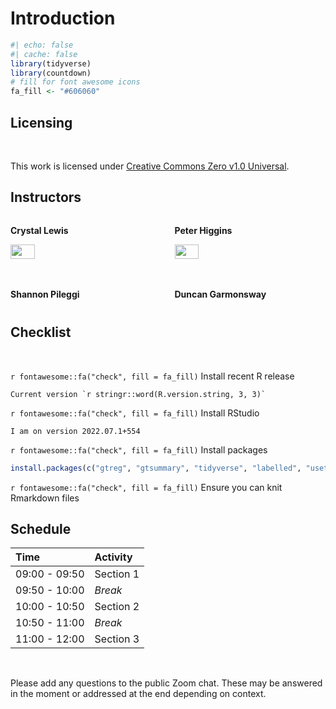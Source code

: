 # Introduction

```r
#| echo: false
#| cache: false
library(tidyverse)
library(countdown)
# fill for font awesome icons
fa_fill <- "#606060"
```

## Licensing

<br>

This work is licensed under [Creative Commons Zero v1.0 Universal](https://creativecommons.org/publicdomain/zero/1.0/).


## Instructors

::: columns
::: {.column width="50%"}
**Crystal Lewis**

![](images/Crystal_circle.png){width="40%"}

**Shannon Pileggi**

![](images/Shannon_circle.png){width="40%"}
:::

::: {.column width="50%"}
**Peter Higgins**

![](images/Peter_circle.jpg){width="40%"}


**Duncan Garmonsway**

![](images/Shannon_circle.png){width="40%"}

:::
:::


## Checklist

<br>

`r fontawesome::fa("check", fill = fa_fill)` Install recent R release

    Current version `r stringr::word(R.version.string, 3, 3)`

`r fontawesome::fa("check", fill = fa_fill)` Install RStudio

    I am on version 2022.07.1+554 

`r fontawesome::fa("check", fill = fa_fill)` Install packages

``` r
install.packages(c("gtreg", "gtsummary", "tidyverse", "labelled", "usethis"))
```

`r fontawesome::fa("check", fill = fa_fill)` Ensure you can knit Rmarkdown files

## Schedule

| Time          | Activity           |
|:--------------|:-------------------|
| 09:00 - 09:50 | Section 1          |
| 09:50 - 10:00 | *Break*            |
| 10:00 - 10:50 | Section 2          |
| 10:50 - 11:00 | *Break*            |
| 11:00 - 12:00 | Section 3          |

<br>

Please add any questions to the public Zoom chat. These may be answered in the 
moment or addressed at the end depending on context.

